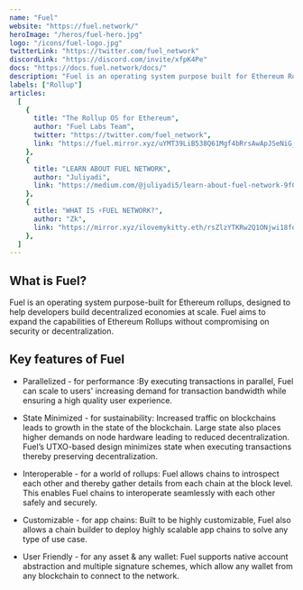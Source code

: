```yaml
---
name: "Fuel"
website: "https://fuel.network/"
heroImage: "/heros/fuel-hero.jpg"
logo: "/icons/fuel-logo.jpg"
twitterLink: "https://twitter.com/fuel_network"
discordLink: "https://discord.com/invite/xfpK4Pe"
docs: "https://docs.fuel.network/docs/"
description: "Fuel is an operating system purpose built for Ethereum Rollups. Fuel allows rollups to solve for PSI (parallelization, state minimized execution, interoperability) without making any sacrifices."
labels: ["Rollup"]
articles:
  [
    {
      title: "The Rollup OS for Ethereum",
      author: "Fuel Labs Team",
      twitter: "https://twitter.com/fuel_network",
      link: "https://fuel.mirror.xyz/uYMT39LiB538Q61Mgf4bRrsAwApJSeNiG_afDHhOhGs",
    },
    {
      title: "LEARN ABOUT FUEL NETWORK",
      author: "Juliyadi",
      link: "https://medium.com/@juliyadi5/learn-about-fuel-network-9f08b5e9160e",
    },
    {
      title: "WHAT IS ⚡️FUEL NETWORK?",
      author: "Zk",
      link: "https://mirror.xyz/ilovemykitty.eth/rsZlzYTKRw2Q1ONjwi18fo0AZQd9hdvsxdZXSdlAmT4",
    },
  ]
---
```


## What is Fuel?

Fuel is an operating system purpose-built for Ethereum rollups, designed to help developers build decentralized economies at scale. Fuel aims to expand the capabilities of Ethereum Rollups without compromising on security or decentralization.

## Key features of Fuel

- Parallelized - for performance :By executing transactions in parallel, Fuel can scale to users' increasing demand for transaction bandwidth while ensuring a high quality user experience.

- State Minimized - for sustainability: Increased traffic on blockchains leads to growth in the state of the blockchain. Large state also places higher demands on node hardware leading to reduced decentralization. Fuel’s UTXO-based design minimizes state when executing transactions thereby preserving decentralization.

- Interoperable - for a world of rollups: Fuel allows chains to introspect each other and thereby gather details from each chain at the block level. This enables Fuel chains to interoperate seamlessly with each other safely and securely.

- Customizable - for app chains: Built to be highly customizable, Fuel also allows a chain builder to deploy highly scalable app chains to solve any type of use case.

- User Friendly - for any asset & any wallet: Fuel supports native account abstraction and multiple signature schemes, which allow any wallet from any blockchain to connect to the network.
